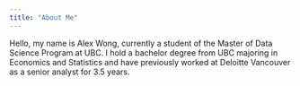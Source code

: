 ```yaml
---
title: "About Me"
---
```


Hello, my name is Alex Wong, currently a student of the Master of Data Science Program at UBC.
I hold a bachelor degree from UBC majoring in Economics and Statistics and have previously worked 
at Deloitte Vancouver as a senior analyst for 3.5 years. 
